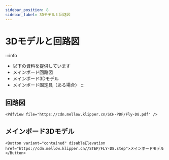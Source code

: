```yaml
---
sidebar_position: 8
sidebar_label: 3Dモデルと回路図
---
```


# 3Dモデルと回路図

:::info
* 以下の資料を提供しています
* メインボード回路図
* メインボード3Dモデル
* メインボード固定具（ある場合）
:::

## 回路図

    <PdfView file="https://cdn.mellow.klipper.cn/SCH-PDF/Fly-D8.pdf" />


## メインボード3Dモデル

    <Button variant="contained" disableElevation href="https://cdn.mellow.klipper.cn//STEP/FLY-D8.step">メインボードモデル</Button>
